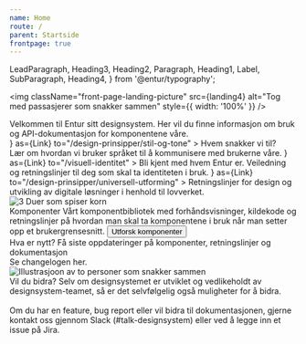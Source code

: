 ```yaml
---
name: Home
route: /
parent: Startside
frontpage: true
---
```


  LeadParagraph,
  Heading3,
  Heading2,
  Paragraph,
  Heading1,
  Label,
  SubParagraph,
  Heading4,
} from '@entur/typography';

<img
  className="front-page-landing-picture"
  src={landing4}
  alt="Tog med passasjerer som snakker sammen"
  style={{ width: '100%' }}
/>

<LeadParagraph className="front-page-lead-paragraph">
  Velkommen til Entur sitt designsystem. Her vil du finne informasjon om bruk og
  API-dokumentasjon for komponentene våre.
</LeadParagraph>

<div className="front-page--card-box-container">
  <CardBox
    title="Stil og tone"
    titleIcon={<EditIcon />}
    as={Link}
    to="/design-prinsipper/stil-og-tone"
  >
    Hvem snakker vi til? <br />
    Lær om hvordan vi bruker språket til å kommunisere med brukerne våre.
  </CardBox>
  <CardBox
    title="Visuell identitet"
    titleIcon={<ColorPickerIcon />}
    as={Link}
    to="/visuell-identitet"
  >
    Bli kjent med hvem Entur er. Veiledning og retningslinjer til deg som skal
    ta identiteten i bruk.
  </CardBox>
  <CardBox
    title="Universell utforming"
    titleIcon={<ViewIcon />}
    as={Link}
    to="/design-prinsipper/universell-utforming"
  >
    Retningslinjer for design og utvikling av digitale løsninger i henhold til
    lovverket.
  </CardBox>
</div>

<div className="front-page-components">
  <img
    className="front-page-components__image"
    src={duer}
    alt="3 Duer som spiser korn"
  />
  <div className="front-page-components__text">
    <Heading3 as="span" style={{ marginBottom: '0em' }}>
      Komponenter
    </Heading3>
    <Paragraph>
      Vårt komponentbibliotek med forhåndsvisninger, kildekode og retningslinjer
      på hvordan man skal ta komponentene i bruk når man setter opp et
      brukergrensesnitt.
    </Paragraph>
    <Button
      variant="primary"
      as={Link}
      to="/komponenter"
      style={{ width: '14rem' }}
    >
      Utforsk komponenter
    </Button>
  </div>
</div>

<div className="front-page-bottom">
  <div>
    <Heading2>Hva er nytt?</Heading2>
    <Paragraph>
      Få siste oppdateringer på komponenter, retningslinjer og dokumentasjon
      <br />
      Se changelogen <Link to="/komponenter/resources/changelogs">her</Link>.
    </Paragraph>
  </div>
  <div style={{ height: '15rem' }}>
    <img
      src={contactImage}
      alt="Illustrasjoon av to personer som snakker sammen"
      style={{ height: '100%' }}
    />
  </div>
  <Heading2>Vil du bidra?</Heading2>
  <Paragraph>
    Selv om designsystemet er utviklet og vedlikeholdt av designsystem-teamet,
    så er det selvfølgelig også muligheter for å bidra. <br />
    <br />
    Om du har en feature, bug report eller vil bidra til dokumentasjonen, gjerne
    kontakt oss gjennom Slack (#talk-designsystem) eller ved å legge inn et
    issue på Jira.
  </Paragraph>
</div>
